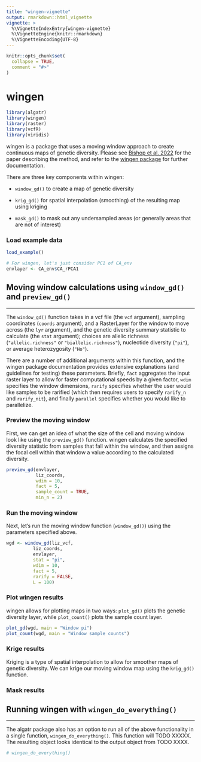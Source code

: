 ```yaml
---
title: "wingen-vignette"
output: rmarkdown::html_vignette
vignette: >
  %\VignetteIndexEntry{wingen-vignette}
  %\VignetteEngine{knitr::rmarkdown}
  %\VignetteEncoding{UTF-8}
---
```


```r
knitr::opts_chunk$set(
  collapse = TRUE,
  comment = "#>"
)
```

# wingen

```r
library(algatr)
library(wingen)
library(raster)
library(vcfR)
library(viridis)
```

wingen is a package that uses a moving window approach to create continuous maps of genetic diversity. Please see [Bishop et al. 2022](REFER) for the paper describing the method, and refer to the [wingen package](https://github.com/AnushaPB/wingen) for further documentation.

There are three key components within wingen:

-   `window_gd()` to create a map of genetic diversity

-   `krig_gd()` for spatial interpolation (smoothing) of the resulting map using kriging

-   `mask_gd()` to mask out any undersampled areas (or generally areas that are not of interest)

### Load example data

```r
load_example()

# For wingen, let's just consider PC1 of CA_env
envlayer <- CA_env$CA_rPCA1
```

## Moving window calculations using `window_gd()` and `preview_gd()`

------------------------------------------------------------------------

The `window_gd()` function takes in a vcf file (the `vcf` argument), sampling coordinates (`coords` argument), and a RasterLayer for the window to move across (the `lyr` argument), and the genetic diversity summary statistic to calculate (the `stat` argument); choices are allelic richness (`"allelic.richness"` or `"biallelic.richness"`), nucleotide diversity (`"pi"`), or average heterozygosity (`"Ho"`).

There are a number of additional arguments within this function, and the wingen package documentation provides extensive explanations (and guidelines for testing) these parameters. Briefly, `fact` aggregates the input raster layer to allow for faster computational speeds by a given factor, `wdim` specifies the window dimensions, `rarify` specifies whether the user would like samples to be rarified (which then requires users to specify `rarify_n` and `rarify_nit`), and finally `parallel` specifies whether you would like to parallelize.

### Preview the moving window

First, we can get an idea of what the size of the cell and moving window look like using the `preview_gd()` function. wingen calculates the specified diversity statistic from samples that fall within the window, and then assigns the focal cell within that window a value according to the calculated diversity. 

```r
preview_gd(envlayer,
           liz_coords,
           wdim = 10, 
           fact = 5,
           sample_count = TRUE, 
           min_n = 2)
```

### Run the moving window

Next, let's run the moving window function (`window_gd()`) using the parameters specified above.

```r
wgd <- window_gd(liz_vcf,
          liz_coords,
          envlayer,
          stat = "pi",
          wdim = 10,
          fact = 5,
          rarify = FALSE,
          L = 100)
```

### Plot wingen results

wingen allows for plotting maps in two ways: `plot_gd()` plots the genetic diversity layer, while `plot_count()` plots the sample count layer.

```r
plot_gd(wgd, main = "Window pi")
plot_count(wgd, main = "Window sample counts")
```

### Krige results

Kriging is a type of spatial interpolation to allow for smoother maps of genetic diversity. We can krige our moving window map using the `krig_gd()` function.

### Mask results

## Running wingen with `wingen_do_everything()`

------------------------------------------------------------------------

The algatr package also has an option to run all of the above functionality in a single function, `wingen_do_everything()`. This function will TODO XXXXX. The resulting object looks identical to the output object from TODO XXXX.

```r
# wingen_do_everything()
```
